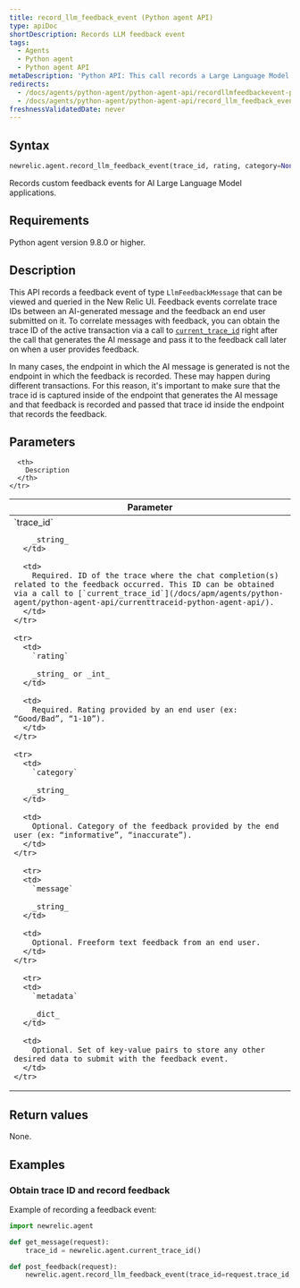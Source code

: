 ```yaml
---
title: record_llm_feedback_event (Python agent API)
type: apiDoc
shortDescription: Records LLM feedback event
tags:
  - Agents
  - Python agent
  - Python agent API
metaDescription: 'Python API: This call records a Large Language Model (LLM) feedback event for querying in the AI Monitoring UI.'
redirects:
  - /docs/agents/python-agent/python-agent-api/recordllmfeedbackevent-python-agent-api
  - /docs/agents/python-agent/python-agent-api/record_llm_feedback_event
freshnessValidatedDate: never
---
```


## Syntax

```py
newrelic.agent.record_llm_feedback_event(trace_id, rating, category=None, message=None, metadata=None)
```

Records custom feedback events for AI Large Language Model applications.

## Requirements

Python agent version 9.8.0 or higher.

## Description

This API records a feedback event of type `LlmFeedbackMessage` that can be viewed and queried in the New Relic UI. Feedback events correlate trace IDs between an AI-generated message and the feedback an end user submitted on it.
To correlate messages with feedback, you can obtain the trace ID of the active transaction via a call to [`current_trace_id`](/docs/apm/agents/python-agent/python-agent-api/currenttraceid-python-agent-api/) right after the call that generates the AI message and pass it to the feedback call later on when a user provides feedback.

In many cases, the endpoint in which the AI message is generated is not the endpoint in which the feedback is recorded. These may happen during different transactions. For this reason, it's important to make sure that the trace id is captured inside of the endpoint that generates the AI message and that feedback is recorded and passed that trace id inside the endpoint that records the feedback.

## Parameters

<table>
  <thead>
    <tr>
      <th width="25%">
        Parameter
      </th>

      <th>
        Description
      </th>
    </tr>
  </thead>

  <tbody>
    <tr>
      <td>
        `trace_id`

        _string_
      </td>

      <td>
        Required. ID of the trace where the chat completion(s) related to the feedback occurred. This ID can be obtained via a call to [`current_trace_id`](/docs/apm/agents/python-agent/python-agent-api/currenttraceid-python-agent-api/).
      </td>
    </tr>

    <tr>
      <td>
        `rating`

        _string_ or _int_
      </td>

      <td>
        Required. Rating provided by an end user (ex: “Good/Bad”, “1-10”).
      </td>
    </tr>

    <tr>
      <td>
        `category`

        _string_
      </td>

      <td>
        Optional. Category of the feedback provided by the end user (ex: “informative”, “inaccurate”).
      </td>
    </tr>

      <tr>
      <td>
        `message`

        _string_
      </td>

      <td>
        Optional. Freeform text feedback from an end user.
      </td>
    </tr>

      <tr>
      <td>
        `metadata`

        _dict_
      </td>

      <td>
        Optional. Set of key-value pairs to store any other desired data to submit with the feedback event.
      </td>
    </tr>
  </tbody>
</table>

## Return values

None.

## Examples

### Obtain trace ID and record feedback

Example of recording a feedback event:

```py
import newrelic.agent

def get_message(request):
    trace_id = newrelic.agent.current_trace_id()

def post_feedback(request):
    newrelic.agent.record_llm_feedback_event(trace_id=request.trace_id, rating=request.rating, metadata= {"my_key": "my_val"})
```
